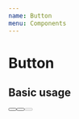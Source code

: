 ```yaml
---
name: Button
menu: Components
---
```



# Button

## Basic usage

<Playground>
  <IPhoneX screenStyle={{ padding: 16, paddingTop: 48 }}>
    <Button text="Press me" wrapperStyle={{ marginBottom: 16 }} />
    <Button
      text="Press me"
      color="tomato"
      wrapperStyle={{ marginBottom: 16 }}
    />
    <Button text="Disabled" disabled />
  </IPhoneX>
</Playground>
